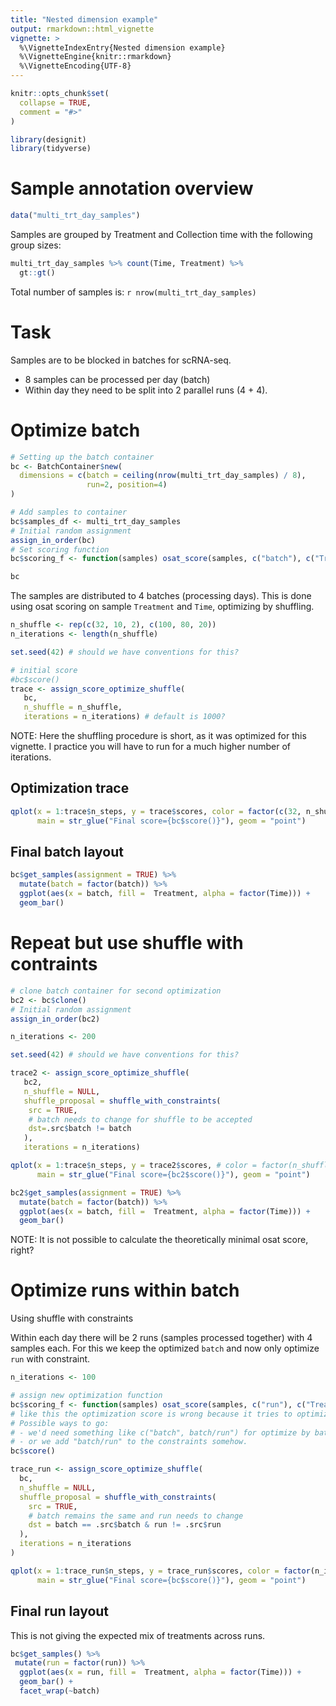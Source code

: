 ```yaml
---
title: "Nested dimension example"
output: rmarkdown::html_vignette
vignette: >
  %\VignetteIndexEntry{Nested dimension example}
  %\VignetteEngine{knitr::rmarkdown}
  %\VignetteEncoding{UTF-8}
---
```


```r
knitr::opts_chunk$set(
  collapse = TRUE,
  comment = "#>"
)
```

```r
library(designit)
library(tidyverse)
```


# Sample annotation overview

```r
data("multi_trt_day_samples")
```

Samples are grouped by Treatment and Collection time with the following group sizes:

```r
multi_trt_day_samples %>% count(Time, Treatment) %>% 
  gt::gt()
```

Total number of samples is: `r nrow(multi_trt_day_samples)`

# Task

Samples are to be blocked in batches for scRNA-seq. 

* 8 samples can be processed per day (batch)
* Within day they need to be split into 2 parallel runs (4 + 4). 

# Optimize batch

```r
# Setting up the batch container
bc <- BatchContainer$new(
  dimensions = c(batch = ceiling(nrow(multi_trt_day_samples) / 8), 
                 run=2, position=4)
)

# Add samples to container
bc$samples_df <- multi_trt_day_samples
# Initial random assignment
assign_in_order(bc)
# Set scoring function
bc$scoring_f <- function(samples) osat_score(samples, c("batch"), c("Treatment", "Time"))$score

bc
```

The samples are distributed to 4 batches (processing days).
This is done using osat scoring on sample `Treatment` and `Time`, optimizing by shuffling.

```r
n_shuffle <- rep(c(32, 10, 2), c(100, 80, 20)) 
n_iterations <- length(n_shuffle)

set.seed(42) # should we have conventions for this?

# initial score
#bc$score()
trace <- assign_score_optimize_shuffle(
   bc,
   n_shuffle = n_shuffle, 
   iterations = n_iterations) # default is 1000?
```

NOTE: Here the shuffling procedure is short, as it was optimized for this vignette. 
I practice you will have to run for a much higher number of iterations.

## Optimization trace 

```r
qplot(x = 1:trace$n_steps, y = trace$scores, color = factor(c(32, n_shuffle)), 
      main = str_glue("Final score={bc$score()}"), geom = "point")
```

## Final batch layout
```r
bc$get_samples(assignment = TRUE) %>%
  mutate(batch = factor(batch)) %>% 
  ggplot(aes(x = batch, fill =  Treatment, alpha = factor(Time))) + 
  geom_bar()
```

# Repeat but use shuffle with contraints 

```r

# clone batch container for second optimization
bc2 <- bc$clone()
# Initial random assignment
assign_in_order(bc2)

n_iterations <- 200

set.seed(42) # should we have conventions for this?

trace2 <- assign_score_optimize_shuffle(
   bc2,
   n_shuffle = NULL,
   shuffle_proposal = shuffle_with_constraints(
    src = TRUE,
    # batch needs to change for shuffle to be accepted
    dst=.src$batch != batch
   ),
   iterations = n_iterations)

qplot(x = 1:trace$n_steps, y = trace2$scores, # color = factor(n_shuffle), 
      main = str_glue("Final score={bc2$score()}"), geom = "point")

bc2$get_samples(assignment = TRUE) %>%
  mutate(batch = factor(batch)) %>% 
  ggplot(aes(x = batch, fill =  Treatment, alpha = factor(Time))) + 
  geom_bar()
```
NOTE: It is not possible to calculate the theoretically minimal osat score, right?

# Optimize runs within batch

Using shuffle with constraints

Within each day there will be 2 runs (samples processed together) with 4 samples each. 
For this we keep the optimized `batch` and now only optimize `run` with constraint.

```r
n_iterations <- 100

# assign new optimization function
bc$scoring_f <- function(samples) osat_score(samples, c("run"), c("Treatment", "Time"))$score
# like this the optimization score is wrong because it tries to optimize across Batches.
# Possible ways to go:
# - we'd need something like c("batch", batch/run") for optimize by batch and run within batch.
# - or we add "batch/run" to the constraints somehow.
bc$score()

trace_run <- assign_score_optimize_shuffle(
  bc,
  n_shuffle = NULL,
  shuffle_proposal = shuffle_with_constraints(
    src = TRUE,
    # batch remains the same and run needs to change
    dst = batch == .src$batch & run != .src$run
  ),
  iterations = n_iterations
)
```

```r
qplot(x = 1:trace_run$n_steps, y = trace_run$scores, color = factor(n_iterations), 
      main = str_glue("Final score={bc$score()}"), geom = "point")
```

## Final run layout

This is not giving the expected mix of treatments across runs.

```r

bc$get_samples() %>% 
 mutate(run = factor(run)) %>% 
  ggplot(aes(x = run, fill =  Treatment, alpha = factor(Time))) + 
  geom_bar() +
  facet_wrap(~batch)

```


<!-- # Optimize in one go? How -->

<!-- ... from here it's not working -->

<!-- ```{r} -->
<!-- # Setting up the batch container -->
<!-- bc <- BatchContainer$new( -->
<!--   dimensions = c(batch = ceiling(nrow(multi_trt_day_samples) / 8),  -->
<!--                  run=2, position=4) -->
<!-- ) -->

<!-- # Add sample_sheet to container -->
<!-- bc$samples_df <- multi_trt_day_samples -->
<!-- # Initial random assignment -->
<!-- assign_in_order(bc) -->
<!-- ``` -->

<!-- The samples are distributed to 4 batches (processing days). -->
<!-- This is done using osat scoring on sample `Treatment` and `Time`, optimizing by shuffling. -->

<!-- ```{r} -->
<!-- n_shuffle <- rep(c(32, 10, 5, 2), c(100, 100, 100, 100))  -->
<!-- #n_shuffle <- rep(c(32, 10, 5, 2), c(50, 50, 50, 200))  -->
<!-- n_iterations <- length(n_shuffle) -->

<!-- set.seed(42) # should we have conventions for this? -->

<!-- # Set scoring function -->
<!-- bc$scoring_f <- function(samples) osat_score(samples, c("batch", "run"), c("Treatment", "Time"))$score -->

<!-- # initial score -->
<!-- #bc$score() -->
<!-- trace <- assign_score_optimize_shuffle(bc,  -->
<!--                                        n_shuffle = n_shuffle,  -->
<!--                                        iterations = n_iterations) # can we simplify? -->
<!-- # final score -->
<!-- #bc$score() -->
<!-- ``` -->

<!-- ## Optimization trace -->

<!-- ```{r, fig.width=6, fig.height= 4} -->
<!-- qplot(x = 1:trace$n_steps, y = trace$scores, color = factor(c(32, n_shuffle)),  -->
<!--       main = str_glue("Final score={bc$score()}"), geom = "point") -->
<!-- ``` -->

<!-- ## Final batch layout -->
<!-- ```{r,  fig.width=6, fig.height= 4} -->
<!-- bc$get_samples(assignment = TRUE) %>% -->
<!--   mutate(batch = factor(batch)) %>%  -->
<!--   ggplot(aes(x = batch, fill =  Treatment, alpha = factor(Time))) +  -->
<!--   geom_bar() -->

<!-- bc$get_samples(assignment = TRUE) %>%  -->
<!--  mutate(run = factor(run)) %>%  -->
<!--   ggplot(aes(x = run, fill =  Treatment, alpha = factor(Time))) +  -->
<!--   geom_bar() + -->
<!--   facet_wrap(~batch) -->
<!-- ``` -->

